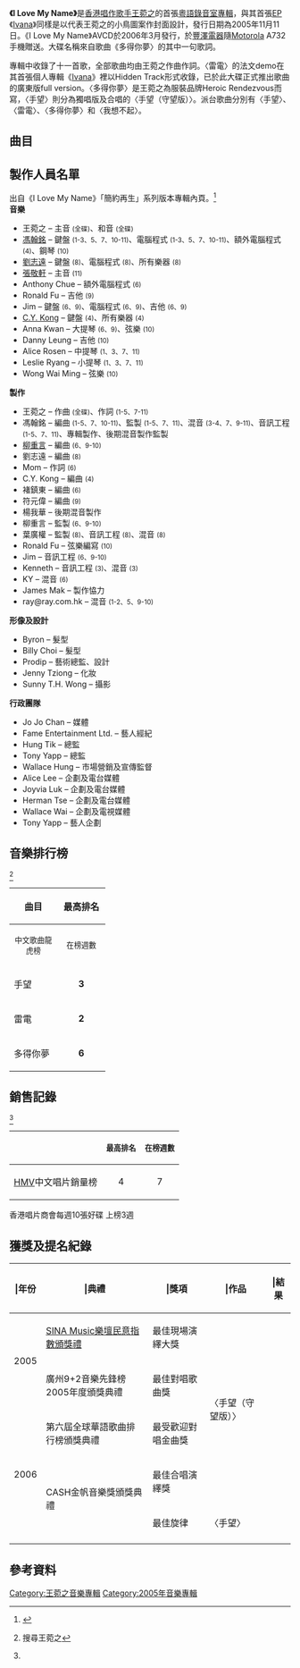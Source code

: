 {{Infobox album <!-- See Wikipedia:WikiProject_Albums -->
| name       = I Love My Name
| type       = [[專輯|專輯]]
| artist     = [[王菀之|王菀之]]
| cover      = I Love My Name.jpg
<!-- 未知參數 | background = blue/white -->
| released   = 2005年11月11日
| studio     = The Invisible Studio、Q-Sound Studio、Gigmusic Studio、雅旺錄音室
| format     = [[CD|CD]]、[[数字音乐下载|数字音乐下载]]
| genre      = [[流行音樂|流行]]
| length     = 40分55秒
| language   = 粵語、国语、英語
| label      = [[環球唱片|環球唱片]]
| producer   = 冯翰铭
| reviews    = ''[[新浪|新浪]]''李重言 [http://music.sina.com.hk/cgi-bin/mu/album/main.cgi?id=9147&action=index&subaction=comment&tp=2]
| prev_title = [[Ivana|Ivana]]
| prev_year  = 2005
| next_title = [[903_id_club_拉闊演奏廳|903 id club 拉闊演奏廳]]
| next_year  = 2006
| misc       = {{Extra album cover
  | header  = 其他封面
  | type    = studio
  | cover   = I Love My Name (AVCD).jpg
  | border  = 
  | alt     = 
  | caption = AVCD版本封面
  }}{{單曲
  | name        = I Love My Name
  | type        = studio
  | single1     = 〈手望〉
  | single1date = 2005年8月8日
  | single2     = 〈手望（守望版）〉
  | single2date = 2005年9月15日
  | single3     = 〈雷电〉
  | single3date = 2005年10月17日
  | single4     = 〈多得你梦〉
  | single4date = 2005年11月28日
  | single5     = 〈我想不起〉
  | single5date = 2006年3月2日
  }}
}}
'''《I Love My Name》'''是[[香港|香港]][[創作歌手|唱作歌手]][[王菀之|王菀之]]的首張[[粵語|粵語]][[錄音室專輯|錄音室專輯]]，與其首張[[EP|EP]]《[[Ivana|Ivana]]》同樣是以代表王菀之的小鳥圖案作封面設計，發行日期為2005年11月11日。《I Love My Name》AVCD於2006年3月發行，於[[豐澤電器|豐澤電器]]隨[[Motorola|Motorola]] A732手機贈送。大碟名稱來自歌曲《多得你夢〉的其中一句歌詞。

專輯中收錄了十一首歌，全部歌曲均由王菀之作曲作詞。〈雷電〉的法文demo在其首張個人專輯《[[Ivana|Ivana]]》裡以Hidden Track形式收錄，已於此大碟正式推出歌曲的廣東版full version。〈多得你夢〉是王菀之為服裝品牌Heroic Rendezvous而寫，〈手望〉則分為獨唱版及合唱的〈手望（守望版）〉。派台歌曲分別有〈手望〉、〈雷電〉、〈多得你夢〉和〈我想不起〉。

== 曲目 ==
{{tracklist/common
| all_writing = [[王菀之|王菀之]]
| all_producer = [[馮翰銘|馮翰銘]]
| an = except
| a = yes
| l = yes
| p = yes
| total_length = 40:55

| t1 = 手望
| a1 = 馮翰銘
| length1 = 3:50

| t2 = 小心易碎
| a2 = 馮翰銘
| length2 = 3:09

| t3 = 雷電
| a3 = 馮翰銘
| length3 = 3:50

| t4 = 面斥不雅
| a4 = 馮翰銘、[[C.Y._Kong|C.Y. Kong]]
| length4 = 3:43

| t5 = 忽然起舞
| a5 = 馮翰銘
| length5 = 3:08

| t6 = Love Has It All
| n6 = 作詞：Mom；監製：柳重言
| a6 = [[柳重言|柳重言]]、褚鎮東
| length6 = 3:06

| t7 = 多得你夢
| a7 = 馮翰銘
| length7 = 3:02

| t8 = 愛自己
| a8 = [[劉志遠|劉志遠]]
| n8 = 監製：葉廣權
| length8 = 3:33

| t9 = 小天使
| a9 = 柳重言、符元偉
| n9 = 監製：柳重言
| length9 = 3:53 

| t10 = 我想不起
| a10 = 柳重言、馮翰銘
| n10 = 監製：柳重言
| length10 = 4:02

| t11 = 手望
| n11 = 守望版；featuring [[張敬軒|張敬軒]]
| a11 = 馮翰銘
| length11 = 5:46
}}

{{tracklist/common
| headline = AVCD版本{{nobold|（非賣品）}}
| extra_column = 導演
| collapsed = yes
| t1 = 忽然起舞
| n1 = 音樂錄像帶
| extra1 = 莊少榮
| t2 = 手望
| n2 = 音樂錄像帶
| extra2 = 莊少榮
| t3 = 多得你夢
| t4 = Love Has It All
| n4 = 作詞：Mom；監製：柳重言
| t5 = 我想不起
| n5 = 監製：柳重言
}}

==製作人員名單==
出自《I Love My Name》「簡約再生」系列版本專輯內頁。<ref name="liner">{{cite AV media notes|others=[[王菀之|王菀之]]|title=I Love My Name|year=2016|publisher=環球唱片|id=888951-8|type=liner notes}}</ref><br />

{{col-begin}}
{{col-2}}
'''音樂'''
*王菀之 – 主音 <small>(全碟)</small>、和音 <small>(全碟)</small>
*[[馮翰銘|馮翰銘]] – 鍵盤 <small>(1-3、5、7、10-11)</small>、電腦程式 <small>(1-3、5、7、10-11)</small>、額外電腦程式 <!--additional programming--><small>(4)</small>、鋼琴 <small>(10)</small>
*[[劉志遠|劉志遠]] – 鍵盤 <small>(8)</small>、電腦程式 <small>(8)</small>、所有樂器 <small>(8)</small>
*[[張敬軒|張敬軒]] – 主音 <small>(11)</small>
*Anthony Chue – 額外電腦程式 <small>(6)</small>
*Ronald Fu – 吉他 <small>(9)</small>
*Jim – 鍵盤 <small>(6、9)</small>、電腦程式 <small>(6、9)</small>、吉他 <small>(6、9)</small>
*[[C.Y._Kong|C.Y. Kong]] – 鍵盤 <small>(4)</small>、所有樂器 <small>(4)</small>
*Anna Kwan – 大提琴 <small>(6、9)</small>、弦樂 <small>(10)</small>
*Danny Leung – 吉他 <small>(10)</small>
*Alice Rosen – 中提琴 <small>(1、3、7、11)</small>
*Leslie Ryang – 小提琴 <small>(1、3、7、11)</small>
*Wong Wai Ming – 弦樂 <small>(10)</small>

'''製作'''
*王菀之 – 作曲 <small>(全碟)</small>、作詞 <small>(1-5、7-11)</small>
*馮翰銘 – 編曲 <small>(1-5、7、10-11)</small>、監製 <small>(1-5、7、11)</small>、混音 <small>(3-4、7、9-11)</small>、音訊工程 <small>(1-5、7、11)</small>、專輯製作、後期混音製作監製 <!--mastering producer-->
*[[柳重言|柳重言]] – 編曲 <small>(6、9-10)</small>
*劉志遠 – 編曲 <small>(8)</small>
*Mom – 作詞 <small>(6)</small>
*C.Y. Kong – 編曲 <small>(4)</small>
*褚鎮東 – 編曲 <small>(6)</small>
*符元偉 – 編曲 <small>(9)</small>
*楊我華 – 後期混音製作
*柳重言 – 監製 <small>(6、9-10)</small>
*葉廣權 – 監製 <small>(8)</small>、音訊工程 <small>(8)</small>、混音 <small>(8)</small>
*Ronald Fu – 弦樂編寫 <small>(10)</small>
*Jim – 音訊工程 <small>(6、9-10)</small>
*Kenneth – 音訊工程 <small>(3)</small>、混音 <small>(3)</small>
*KY – 混音 <small>(6)</small>
*James Mak – 製作恊力
*ray@ray.com.hk – 混音 <small>(1-2、5、9-10)</small>

{{col-2}}
'''形像及設計'''
*Byron – 髮型
*Billy Choi – 髮型
*Prodip – 藝術總監、設計
*Jenny Tziong – 化妝
*Sunny T.H. Wong – 攝影

'''行政團隊'''
*Jo Jo Chan – 媒體 <!--press-->
*Fame Entertainment Ltd. – 藝人經紀 <!--artist management-->
*Hung Tik – 總監
*Tony Yapp – 總監
*Wallace Hung – 市場營銷及宣傳監督
*Alice Lee – 企劃及電台媒體 <!--radio promotion-->
*Joyvia Luk – 企劃及電台媒體 <!--radio promotion-->
*Herman Tse – 企劃及電台媒體 <!--radio promotion-->
*Wallace Wai – 企劃及電視媒體 <!--TV promotion-->
*Tony Yapp – 藝人企劃 <!--A&R-->
{{col-end}}

== 音樂排行榜 ==
<ref name="searchivana">{{cite web |url=http://searchivana.mysinamail.com/ |title=存档副本 |accessdate=2009-03-20 |deadurl=yes |archiveurl=https://web.archive.org/web/20090328112738/http://searchivana.mysinamail.com/ |archivedate=2009-03-28 }} 搜尋王菀之</ref>
{| class="wikitable"
|- bgcolor="#CCCCCC"
!align="center" rowspan="2" | 曲目
!align="center" colspan="8" | 最高排名 
|- bgcolor="#FFFFFF"
! width="70"|<small>中文歌曲龍虎榜</small><!-- RTHK Chinese Pop -->
! width="70"|<small>在榜週數</small>
! width="90"|<small>903 專業推介</small><!-- CRHK Ultimate  -->
! width="90"|<small>在榜週數</small>
! width="70"|<small>新城勁爆本地榜</small><!-- Metro Radio Pop Chart -->
! width="70"|<small>在榜週數</small>
! width="70"|<small>勁歌金榜</small><!-- JSG Billboard -->
! width="70"|<small>在榜週數</small>
|-
|align="left"|手望
|align="center"|'''3''' 
|align="center"|8
|align="center"|'''12'''<br />'''(守望版：2)'''
|align="center"|3<br />(守望版：4)
|align="center"|'''4'''
|align="center"|5
|align="center"|'''4'''
|align="center"|3
|-
|align="left"|雷電
|align="center"|'''2'''
|align="center"|6
|align="center"|'''13'''
|align="center"|3
|align="center"|'''10'''
|align="center"|3
|align="center"|'''2'''
|align="center"|3
|-
|align="left"|多得你夢
|align="center"|'''6'''
|align="center"|3
|align="center"|'''9'''
|align="center"|5
|align="center"|'''5'''
|align="center"|4
|align="center"|'''-'''
|align="center"|-
|}

== 銷售記錄 ==
<ref name="searchivana"/>
{| class="wikitable"
|- bgcolor="#CCCCCC"
!align="center"|
!align="center"|<small>最高排名<br/></small>
!align="center"|<small>在榜週數<br/></small>
|-
|align="left"|[[HMV|HMV]]中文唱片銷量榜
|align="center"|4
|align="center"|7
|}
香港唱片商會每週10張好碟 上榜3週

== 獲獎及提名紀錄 ==
{| class="wikitable" style="width: 100%;"
! |年份
! |典禮
! |獎項
! |作品
! |結果
|-
| rowspan="2"| 2005
| [[SINA_Music樂壇民意指數頒獎禮|SINA Music樂壇民意指數頒獎禮]]
| 最佳現場演繹大獎
| rowspan="4"| 〈手望（守望版）〉
| {{won}}
|-
| 廣州9+2音樂先鋒榜2005年度頒獎典禮
| 最佳對唱歌曲獎
| {{won}}
|-
| rowspan="3"| 2006
| 第六屆全球華語歌曲排行榜頒獎典禮
| 最受歡迎對唱金曲獎
| {{won}}
|-
| rowspan="2"| CASH金帆音樂獎頒獎典禮
| 最佳合唱演繹獎
| {{won}}
|-
| 最佳旋律
| 〈手望〉
| {{won}}
|-
|}

== 參考資料 ==
{{reflist}}

{{王菀之}}

[[Category:王菀之音樂專輯|Category:王菀之音樂專輯]]
[[Category:2005年音樂專輯|Category:2005年音樂專輯]]